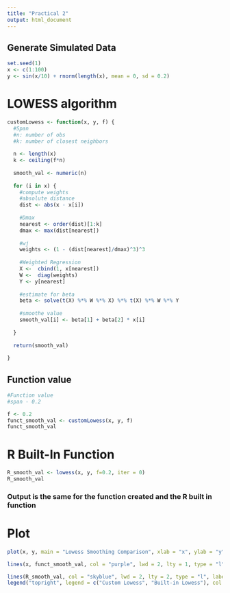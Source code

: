 ```yaml
---
title: "Practical 2"
output: html_document
---
```


## Generate Simulated Data

```r
set.seed(1)
x <- c(1:100)
y <- sin(x/10) + rnorm(length(x), mean = 0, sd = 0.2)
```

# LOWESS algorithm

```r
customLowess <- function(x, y, f) {
  #Span
  #n: number of obs
  #k: number of closest neighbors
  
  n <- length(x)
  k <- ceiling(f*n)
  
  smooth_val <- numeric(n)
  
  for (i in x) {
    #compute weights
    #absolute distance
    dist <- abs(x - x[i])
    
    #Dmax
    nearest <- order(dist)[1:k]
    dmax <- max(dist[nearest])
    
    #wj
    weights <- (1 - (dist[nearest]/dmax)^3)^3
    
    #Weighted Regression
    X <-  cbind(1, x[nearest])
    W <-  diag(weights)
    Y <- y[nearest]
    
    #estimate for beta
    beta <- solve(t(X) %*% W %*% X) %*% t(X) %*% W %*% Y
    
    #smoothe value
    smooth_val[i] <- beta[1] + beta[2] * x[i]
    
  }
  
  return(smooth_val)
  
}
```

## Function value

```r
#Function value 
#span - 0.2

f <- 0.2
funct_smooth_val <- customLowess(x, y, f)
funct_smooth_val
```

# R Built-In Function

```r
R_smooth_val <- lowess(x, y, f=0.2, iter = 0)
R_smooth_val
```

### Output is the same for the function created and the R built in function

# Plot

```r
plot(x, y, main = "Lowess Smoothing Comparison", xlab = "x", ylab = "y", col = "gray", pch = 16)

lines(x, funct_smooth_val, col = "purple", lwd = 2, lty = 1, type = "l", label = "Custom Lowess")

lines(R_smooth_val, col = "skyblue", lwd = 2, lty = 2, type = "l", label = "Built-in Lowess")
legend("topright", legend = c("Custom Lowess", "Built-in Lowess"), col = c("purple", "skyblue"), lty = c(1, 2), lwd = 2)
```
